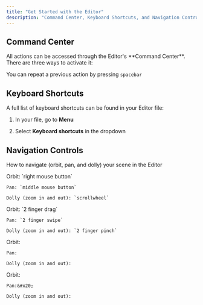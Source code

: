 ```yaml
---
title: "Get Started with the Editor"
description: "Command Center, Keyboard Shortcuts, and Navigation Controls"
---
```


## Command Center

<Accordion title="Using the Command Center" defaultOpen={false}>
  All actions can be accessed through the Editor's **Command Center**. There are three ways to activate it:
</Accordion>

You can repeat a previous action by pressing `spacebar`

## Keyboard Shortcuts

A full list of keyboard shortcuts can be found in your Editor file:

1. In your file, go to **Menu**

2. Select **Keyboard shortcuts** in the dropdown

## Navigation Controls

How to navigate (orbit, pan, and dolly) your scene in the Editor

<AccordionGroup>
  <Accordion title="Mouse Controls" defaultOpen={false}>
    Orbit: `right mouse button`

    Pan: `middle mouse button`

    Dolly (zoom in and out): `scrollwheel`
  </Accordion>

  <Accordion title="Trackpad Controls" defaultOpen={false}>
    Orbit: `2 finger drag`

    Pan: `2 finger swipe`

    Dolly (zoom in and out): `2 finger pinch`
  </Accordion>

  <Accordion title="Right Mouse Button Controls" defaultOpen={false}>
    Orbit:&#x20;

    Pan:

    Dolly (zoom in and out):
  </Accordion>

  <Accordion title="Autoswitch Controls" defaultOpen={false}>
    Orbit:

    Pan:&#x20;

    Dolly (zoom in and out):
  </Accordion>

  <Accordion title="Modifier Behaviors" defaultOpen={false}>

  </Accordion>
</AccordionGroup>